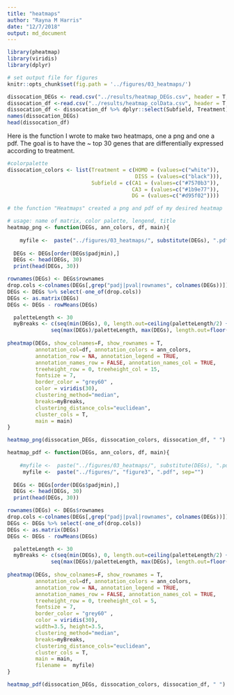 ```yaml
---
title: "heatmaps"
author: "Rayna M Harris"
date: "12/7/2018"
output: md_document
---
```


```r
library(pheatmap)
library(viridis)
library(dplyr)

# set output file for figures 
knitr::opts_chunk$set(fig.path = '../figures/03_heatmaps/')
```


```r
dissocation_DEGs <- read.csv("../results/heatmap_DEGs.csv", header = T, check.names = F)
dissocation_df <-read.csv("../results/heatmap_colData.csv", header = T, row.names = 1)
dissocation_df <- dissocation_df %>% dplyr::select(Subfield, Treatment)
names(dissocation_DEGs)
head(dissocation_df)
```

Here is the function I wrote to make two heatmaps, one a png and one a pdf. The goal is to have the ~ top 30 genes that are differentially expressed according to treatment.


```r
#colorpalette
dissocation_colors <- list(Treatment = c(HOMO = (values=c("white")), 
                                         DISS = (values=c("black"))),
                           Subfield = c(CA1 = (values=c("#7570b3")),
                                        CA3 = (values=c("#1b9e77")), 
                                        DG = (values=c("#d95f02"))))

# the function "Heatmaps" created a png and pdf of my desired heatmap

# usage: name of matrix, color palette, lengend, title
heatmap_png <- function(DEGs, ann_colors, df, main){
  
    myfile <-  paste("../figures/03_heatmaps/", substitute(DEGs), ".pdf", sep="")
  
  DEGs <- DEGs[order(DEGs$padjmin),]
  DEGs <- head(DEGs, 30)
  print(head(DEGs, 30))

rownames(DEGs) <- DEGs$rownames
drop.cols <-colnames(DEGs[,grep("padj|pval|rownames", colnames(DEGs))])
DEGs <- DEGs %>% select(-one_of(drop.cols))
DEGs <- as.matrix(DEGs)
DEGs <- DEGs - rowMeans(DEGs)

  paletteLength <- 30
  myBreaks <- c(seq(min(DEGs), 0, length.out=ceiling(paletteLength/2) + 1), 
              seq(max(DEGs)/paletteLength, max(DEGs), length.out=floor(paletteLength/2)))
  
pheatmap(DEGs, show_colnames=F, show_rownames = T,
         annotation_col=df, annotation_colors = ann_colors, 
         annotation_row = NA, annotation_legend = TRUE,
         annotation_names_row = FALSE, annotation_names_col = TRUE,
         treeheight_row = 0, treeheight_col = 15,
         fontsize = 7,
         border_color = "grey60" ,
         color = viridis(30),
         clustering_method="median",
         breaks=myBreaks,
         clustering_distance_cols="euclidean", 
         cluster_cols = T,
         main = main)  
}

heatmap_png(dissocation_DEGs, dissocation_colors, dissocation_df, " ")

heatmap_pdf <- function(DEGs, ann_colors, df, main){
  
    #myfile <-  paste("../figures/03_heatmaps/", substitute(DEGs), ".pdf", sep="")
     myfile <-  paste("../figures/", "figure3", ".pdf", sep="")
  
  DEGs <- DEGs[order(DEGs$padjmin),]
  DEGs <- head(DEGs, 30)
  print(head(DEGs, 30))

rownames(DEGs) <- DEGs$rownames
drop.cols <-colnames(DEGs[,grep("padj|pval|rownames", colnames(DEGs))])
DEGs <- DEGs %>% select(-one_of(drop.cols))
DEGs <- as.matrix(DEGs)
DEGs <- DEGs - rowMeans(DEGs)

  paletteLength <- 30
  myBreaks <- c(seq(min(DEGs), 0, length.out=ceiling(paletteLength/2) + 1), 
              seq(max(DEGs)/paletteLength, max(DEGs), length.out=floor(paletteLength/2)))
  
pheatmap(DEGs, show_colnames=F, show_rownames = T,
         annotation_col=df, annotation_colors = ann_colors, 
         annotation_row = NA, annotation_legend = TRUE,
         annotation_names_row = FALSE, annotation_names_col = TRUE,
         treeheight_row = 0, treeheight_col = 5,
         fontsize = 7, 
         border_color = "grey60" ,
         color = viridis(30),
         width=3.5, height=3.5,
         clustering_method="median",
         breaks=myBreaks,
         clustering_distance_cols="euclidean", 
         cluster_cols = T,
         main = main,
         filename =  myfile)
}

heatmap_pdf(dissocation_DEGs, dissocation_colors, dissocation_df, " ")
```


